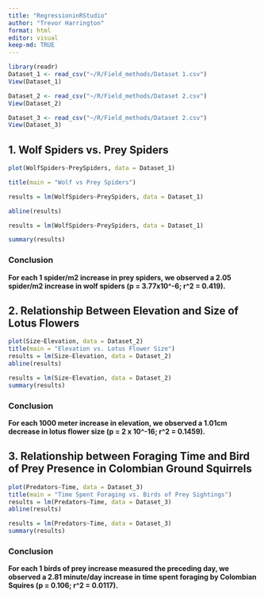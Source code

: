 ```yaml
---
title: "RegressioninRStudio"
author: "Trevor Harrington"
format: html
editor: visual
keep-md: TRUE
---
```


```r
library(readr)
Dataset_1 <- read_csv("~/R/Field_methods/Dataset 1.csv")
View(Dataset_1)

Dataset_2 <- read_csv("~/R/Field_methods/Dataset 2.csv")
View(Dataset_2)

Dataset_3 <- read_csv("~/R/Field_methods/Dataset 2.csv")
View(Dataset_3)

```

## 1. Wolf Spiders vs. Prey Spiders

```r

plot(WolfSpiders~PreySpiders, data = Dataset_1)

title(main = "Wolf vs Prey Spiders")

results = lm(WolfSpiders~PreySpiders, data = Dataset_1)

abline(results)

```

```r
results = lm(WolfSpiders~PreySpiders, data = Dataset_1)

summary(results)
```

### Conclusion

**For each 1 spider/m2 increase in prey spiders, we observed a 2.05 spider/m2 increase in wolf spiders (p = 3.77x10\^-6; r\^2 = 0.419).**

## 2. Relationship Between Elevation and Size of Lotus Flowers

```r

plot(Size~Elevation, data = Dataset_2)
title(main = "Elevation vs. Lotus Flower Size")
results = lm(Size~Elevation, data = Dataset_2)
abline(results)
```

```r
results = lm(Size~Elevation, data = Dataset_2)
summary(results)
```

### Conclusion

**For each 1000 meter increase in elevation, we observed a 1.01cm decrease in lotus flower size (p = 2 x 10\^-16; r\^2 = 0.1459).**

## 3. Relationship between Foraging Time and Bird of Prey Presence in Colombian Ground Squirrels

```r

plot(Predators~Time, data = Dataset_3)
title(main = "Time Spent Foraging vs. Birds of Prey Sightings")
results = lm(Predators~Time, data = Dataset_3)
abline(results)
```

```r
results = lm(Predators~Time, data = Dataset_3)
summary(results)
```

### Conclusion

**For each 1 birds of prey increase measured the preceding day, we observed a 2.81 minute/day increase in time spent foraging by Colombian Squires (p = 0.106; r\^2 = 0.0117).**

